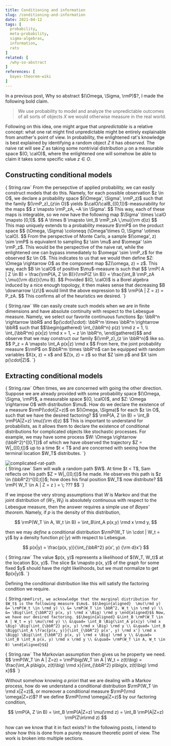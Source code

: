 ```yaml
---
title: Conditioning and information
slug: /conditioning-and-information
date: 2021-04-12
tags: [
  probability,
  meta-probability,
  sigma-algebras,
  information,
  rats
]
related: [
  /why-so-abstract
]
references: [
  bayes-theorem-wiki
]
---
```




In a previous post, <Link to="/why-so-abstract">Why so abstract $(\Omega, \Sigma, \rmP)$?</Link>, I made the following bold claim.

> We use probability to model and analyze the unpredictable outcomes of all sorts of objects $X$ we would otherwise measure in the real world.

Following on this idea, one might argue that _unpredictable_ is a relative concept: what one rat might find unpredictable might be entirely explainable from another's point of view.
In probability, the enlightened rat's knowledge is best explained by identifying a random object $Z$ it has *observed*.
The naive rat will see $Z$ as taking some nontrivial distribution $\mu$ on a measurable space $(O, \calO)$, where the enlightened one will somehow be able to claim it takes some specific value $z \in O$.

## Constructing conditional models

<p>{ String.raw`
  From the persepctive of applied probability, we can easily construct models that do this.
  Namely, for each possible observation $z \in O$, we declare a probability space $(\Omega', \Sigma', \rmP_z)$ such that the family $(\rmP_z)_{z\in O}$ yields $\calO/\calB_{[0,1]}$-measurability for the maps
  $$ z \mapsto \rmP_zA, ~A \in \Sigma'. $$
  This way, each of these maps is integrable, so we now have the following map $\Sigma' \times \calO \mapsto [0,1]$.
  $$ A \times B \mapsto \int_B \rmP_zA \,\mu({\rm d}z) $$
  This map uniquely extends to a probability measure $\rmP$ on the product space 
  $$ (\Omega, \Sigma) \coloneqq (\Omega'\times O, \Sigma' \otimes \calO). $$
  From the perspective of Monte Carlo, a sample $(\omega', z) \sim \rmP$ is equivalent to sampling $z \sim \mu$ and $\omega' \sim \rmP_z$.
  This would be the perspective of the naive rat, while the enlightened one can bypass immediately to $\omega' \sim \rmP_z$ for the observed $z \in O$. 
  This indicates to us that we would then define $Z: \Omega \rightarrow O$ as the component map $Z(\omega, z) = z$.
  This way, each $B \in \calO$ of positive $\mu$-measure is such that
  $$ \rmP( A | Z \in B) = \frac{\rmP(A, Z \in B)}{\rmP(Z \in B)} = \frac{\int_B \rmP_zA \,\mu({\rm d}z)}{\mu B}. $$
  Provided $(O, \calO)$ is a Borel algebra induced by a nice enough topology, it then makes sense that decreasing $B \downarrow \{z\}$ would limit the above expression to 
  $$ \rmP(A | Z = z) = P_zA. $$
  This confirms all of the heuristics we desired.
`}
</p>

<p>{ String.raw`
  We can easily create such models when we are in finite dimensions and have absolute continuity with respect to the Lebesgue measure.
  Namely, we select our favorite continuous functions $p: \bbR^n \rightarrow \bbR$ and $p(\cdot|\cdot): \bbR^m \times \bbR^n \rightarrow \bbR$ such that
  $$\begin{gathered} \int_{\bbR^n} p(z) \rmd z = 1, \\ \int_{\bbR^m} p(x|z) \rmd x = 1, ~ z \in \bbR^n, \end{gathered}$$
  and observe that we may construct our family $(\rmP_z)_{z \in \bbR^n}$ like so.
  $$ P_z = A \mapsto \int_A p(x|z) \rmd x $$
  From here, the joint probability measure $\rmP$ on $\bbR^m \times \bbR^n$ can be equipped with random variables $X(x, z) = x$ and $Z(x, z) = z$ so that $Z \sim p$ and $X \sim p(\cdot|Z)$.
`}</p>

## Extracting conditional models

<p>{ String.raw`
  Often times, we are concerned with going the other direction.
  Suppose we are already provided with some probability space $(\Omega, \Sigma, \rmP)$, a measurable space $(O, \calO)$, and $Z: \Omega \rightarrow O$ with distribution $\mu$.
  How do we declare the existence of a measure $\rmP(\cdot|Z=z)$ on $(\Omega, \Sigma)$ for each $z \in O$, such that we have the desired factoring?
  $$ \rmP(A, Z \in B) = \int_B \rmP(A|Z=z) \mu({\rm d}z) $$
  This is important to understand for probabilists, as it allows them to declare the existence of conditional distributions for complicated objects like stochastic processes.
  For example, we may have some process $W: \Omega \rightarrow (\bbR^2)^{[0,T]}$ of which we have observed the trajectory $Z = W|_{[0,t]}$ up to a time $t < T$ and are concerned with seeing how the terminal location $W_T$ distributes.
`}</p>

<div className="card" style={{ margin: '1em auto', maxWidth: '800px' }}>
  <div className="card-image">
    <img 
      src={ ratPath } 
      alt="complicated-rat-path" 
      style={{ maxHeight: '300px', margin: '1em auto', display: 'block' }}/>
  </div>
  <div className="card-content">{ String.raw`
      Sam will walk a random path $W$.
      At time $t < T$, Sam reflects on his path $Z = W|_{[0,t]}$ he made.
      He observes this path is $z \in (\bbR^2)^{[0,t]}$; how does his final position $W_T$ now distribute?
      $$ \rmP( W_T \in A | Z = z ) = \; ??? $$
    `}
  </div>
</div>

If we impose the very strong assumptions that $W$ is Markov and that the joint distribution of $(W_T, W_t)$ is absolutely continuous with respect to the Lebesgue measure, then the answer requires a simple use of <Cite bibKey="bayes-theorem-wiki">Bayes' theorem</Cite>.
Namely, if $p$ is the density of this distribution,

$$ \rmP(W_T \in A, W_t \in B) = \int_B\int_A p(x,y) \rmd x \rmd y, $$

then we may *define* a conditional distribution $\rmP(W_T \in \cdot | W_t = y)$ by a density function $p(\cdot|y)$ with respect to Lebesgue.

$$ p(x|y) = \frac{p(x, y)}{\int_{\bbR^2} p(x', y) {\rm d}x'} $$

<div className="card"
  style={{
    display: 'block',
    margin: '1em auto',
    maxWidth: '800px', 
  }}
  >
  <Density className="card-image" />
  <div className="card-content">{ String.raw`
    The value $p(x, y)$ represents a likelihood of $(W_T, W_t)$ at the location $(x, y)$.
    The slice $x \mapsto p(x, y)$ of the graph for some fixed $y$ should have the right likelihoods, but we must normalize to get $p(x|y)$.
  `}</div>
</div>



Defining the conditional distribution like this will satisfy the factoring condition we require.

<Proof>{ String.raw`
  First, we acknowledge that the marginal distribution for $W_t$ is the following measure $\mu$.
  $$\begin{aligned} 
    \mu(\rmd y) &= \rmP(W_t \in \rmd y) \\
    &= \rmP(W_T \in \bbR^2, W_t \in \rmd y) \\
    &= \Big(\int_{\bbR^2} p(x, y) \rmd x \Big) \rmd y
  \end{aligned}$$
  Now, we have our desired factoring.
  $$\begin{aligned}
    &\int_B \rmP(W_T \in A | W_t = y) \mu(\rmd y) \\
    &\quad= \int_B \Big(\int_A p(x|y) \rmd x \Big) \Big(\int_{\bbR^2} p(x, y) \rmd x \Big) \rmd y \\
    &\quad= \int_B \Bigg(\int_A \frac{p(x, y)}{\int_{\bbR^2} p(x', y) \rmd x'} \rmd x \Bigg) \Big(\int_{\bbR^2} p(x, y) \rmd x \Big) \rmd y \\
    &\quad= \int_B \int_A p(x, y) \rmd x \rmd y \\
    &\quad= \rmP(W_T \in A, W_t \in B)
  \end{aligned}$$
`}</Proof>

<p>{ String.raw`
  The Markovian assumption then gives us he property we need.
  $$ \rmP(W_T \in A | Z=z) = \rmP\big(W_T \in A | W_t = z(t)\big) = \frac{\int_A p\big(x, z(t)\big) \rmd x}{\int_{\bbR^2} p\big(x, z(t)\big) \rmd x}$$
`}</p>

Without somehow knowing *a priori* that we are dealing with a Markov process, how do we understand a conditional distribution $\rmP(W_T \in \rmd x|Z=z)$, or moreover a conditional measure $\rmP(\rmd \omega|Z=z)$?
If we define $\rmP(\rmd \omega|Z=z)$ by our factoring condition,

$$ \rmP(A, Z \in B) = \int_B \rmP(A|Z=z) \mu(\rmd z) = \int_B \rmP(A|Z=z) \rmP(Z\in\rmd z) $$

how can we know that it in fact exists?
In the following posts, I intend to show how this is done from a purely measure theoretic point of view.
The work is broken into multiple sections.

